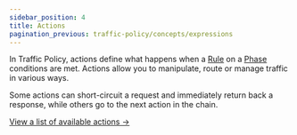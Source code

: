 ```yaml
---
sidebar_position: 4
title: Actions
pagination_previous: traffic-policy/concepts/expressions
---
```

In Traffic Policy, actions define what happens when a [Rule](/traffic-policy/concepts/phase-rules) on a [Phase](/traffic-policy/concepts/phases) conditions are met. Actions allow you to manipulate, route or manage traffic in various ways.

Some actions can short-circuit a request and immediately return back a response, while others go to the next action in the chain.

[View a list of available actions →](/traffic-policy/actions)

